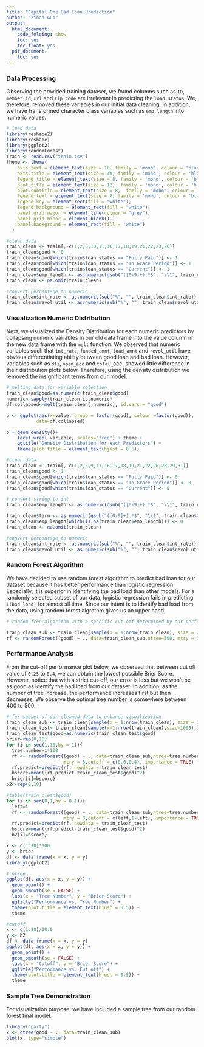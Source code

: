 ```yaml
---
title: "Capital One Bad Loan Prediction"
author: "Zihan Guo"
output:
  html_document:
    code_folding: show
    toc: yes
    toc_float: yes
  pdf_document:
    toc: yes
---
```


### Data Processing 

Observing the provided training dataset, we found columns such as `ID`, `member_id`, `url` and `zip_code` are irrelevant in predicting the `load_status`. We, therefore, removed these variables in our initial data cleaning. In addition, we have transformed character class variables such as `emp_length` into numeric values. 

```r

# load data
library(reshape2)
library(reshape)
library(ggplot2)
library(randomForest)
train <- read.csv("train.csv")
theme <- theme(
    axis.text = element_text(size = 10, family = 'mono', colour = 'black'),
    axis.title = element_text(size = 10, family = 'mono', colour = 'black'),
    legend.title = element_text(size = 8, family = 'mono', colour = 'black'),
    plot.title = element_text(size = 12,  family = 'mono', colour = 'black'),
    plot.subtitle = element_text(size = 8,  family = 'mono', colour = 'black'),
    legend.text = element_text(size = 8, family = 'mono', colour = 'black'),
    legend.key = element_rect(fill = "white"),
    legend.background = element_rect(fill = "white"),
    panel.grid.major = element_line(colour = "grey"),
    panel.grid.minor = element_blank(),
    panel.background = element_rect(fill = "white")
  )

#clean data
train_clean <- train[,-c(1,2,5,10,11,16,17,18,19,21,22,23,26)]
train_clean$good <- 0
train_clean$good[which(train$loan_status == "Fully Paid")] <- 1
train_clean$good[which(train$loan_status == "In Grace Period")] <- 1
train_clean$good[which(train$loan_status == "Current")] <- 1
train_clean$emp_length <- as.numeric(gsub("([0-9]+).*$", "\\1", train_clean$emp_length))
train_clean <- na.omit(train_clean)

#convert percentage to numeric
train_clean$int_rate <- as.numeric(sub("%", "", train_clean$int_rate))
train_clean$revol_util <- as.numeric(sub("%", "", train_clean$revol_util))
```

### Visualization Numeric Distribution

Next, we visualized the Density Distribution for each numeric predictors by collapsing numeric variables in our old data frame into the value column in the new data frame with the `melt` function. We observed that numeric variables such that `int_rate`, `funded_amnt`, `load_amnt` and `revol_util` have obvious differentiating ability between good loan and bad loan. However, variables such as `dti`, `open_acc` and `total_`acc` showed little difference in their distribution plots below. Therefore, using the density distribution we removed the insignificant terms from our model. 


```r

# melting data for variable selection
train_clean$good=as.numeric(train_clean$good)
numeric<-sapply(train_clean,is.numeric)
df.collapsed<-melt(train_clean[,numeric], id.vars = "good")

p <- ggplot(aes(x=value, group = factor(good), colour =factor(good)),
           data=df.collapsed)

p + geom_density()+
    facet_wrap(~variable, scales="free") + theme + 
    ggtitle("Density Distribution for each Predictors") + 
    theme(plot.title = element_text(hjust = 0.5))

#clean data
train_clean <- train[,-c(1,2,5,9,11,16,17,18,19,21,22,26,28,29,31)]
train_clean$good <- 1
train_clean$good[which(train$loan_status == "Fully Paid")] <- 0
train_clean$good[which(train$loan_status == "In Grace Period")] <- 0
train_clean$good[which(train$loan_status == "Current")] <- 0

# convert string to int
train_clean$emp_length <- as.numeric(gsub("([0-9]+).*$", "\\1", train_clean$emp_length))

train_clean$term <- as.numeric(gsub("([0-9]+).*$", "\\1", train_clean$term))
train_clean$emp_length[which(is.na(train_clean$emp_length))] <- 0
train_clean <- na.omit(train_clean)

#convert percentage to numeric
train_clean$int_rate <- as.numeric(sub("%", "", train_clean$int_rate))
train_clean$revol_util <- as.numeric(sub("%", "", train_clean$revol_util))

```

### Random Forest Algorithm 

We have decided to use random forest algorithm to predict bad loan for our dataset because it has better performance than logistic regression. Especially, it is superior in identifying the bad load than other models. For a randomly selected subset of our data, logistic regression fails in predicting `1(bad load)` for almost all time. Since our intent is to identify bad load from the data, using random forest algrothm gives us an upper hand. 

```r

# random free algorithm with a specific cut off determined by our performance analysis

train_clean_sub <- train_clean[sample(x = 1:nrow(train_clean), size = 2000),]
rf <- randomForest((good) ~ ., data=train_clean_sub,ntree=500, mtry = 3,cutoff = c(0.6,0.4), importance = TRUE)

```

### Performance Analysis 

From the cut-off performance plot below, we observed that between cut off value of `0.25` to `0.4`, we can obtain the lowest possible Brier Score. However, notice that with a strict cut-off, our error is less but we won't be as good as identify the bad load from our dataset. In addition, as the number of tree increase, the performance increases first but then decreases. We observe the optimal tree number is somewhere between 400 to 500. 

```r

# for subset of our cleaned data to enhance visualization
train_clean_sub <- train_clean[sample(x = 1:nrow(train_clean), size = 1000),]
train_clean_test<-train_clean[sample(x=1:nrow(train_clean),size=1000),]
train_clean_test$good=as.numeric(train_clean_test$good)
brier=rep(0,10)
for (i in seq(1,10,by = 1)){
  tree.number=i*100
  rf <- randomForest((good) ~ ., data=train_clean_sub,ntree=tree.number,
                     mtry = 3,cutoff = c(0.6,0.4), importance = TRUE)
  rf.predict=predict(rf, newdata = train_clean_test)
  bscore=mean((rf.predict-train_clean_test$good)^2)
  brier[i]=bscore}
b2<-rep(0,10)

#table(train_clean$good)
for (i in seq(0,1,by = 0.1)){
  left=i
  rf <- randomForest((good) ~ ., data=train_clean_sub,ntree=tree.number,
                     mtry = 3,cutoff = c(left,1-left), importance = TRUE)
  rf.predict=predict(rf, newdata = train_clean_test)
  bscore=mean((rf.predict-train_clean_test$good)^2)
  b2[i]=bscore}

x <- c(1:10)*100
y <- brier
df <- data.frame(x = x, y = y)
library(ggplot2)

# ntree
ggplot(df, aes(x = x, y = y)) +
  geom_point() + 
  geom_smooth(se = FALSE) +
  labs(x = "Tree Number", y = "Brier Score") +
  ggtitle("Performance vs. Tree Number") +
  theme(plot.title = element_text(hjust = 0.5)) + 
  theme 

#cutoff
x <- c(1:10)/10.0
y <- b2
df <- data.frame(x = x, y = y)
ggplot(df, aes(x = x, y = y)) +
  geom_point() + 
  geom_smooth(se = FALSE) +
  labs(x = "Cutoff", y = "Brier Score") +
  ggtitle("Performance vs. Cut off") +
  theme(plot.title = element_text(hjust = 0.5)) + 
  theme

```

### Sample Tree Demonstration

For visualization purpose, we have included a sample tree from our random forest final model. 

```r

library("party")
x <- ctree(good ~ ., data=train_clean_sub)
plot(x, type="simple")

```




